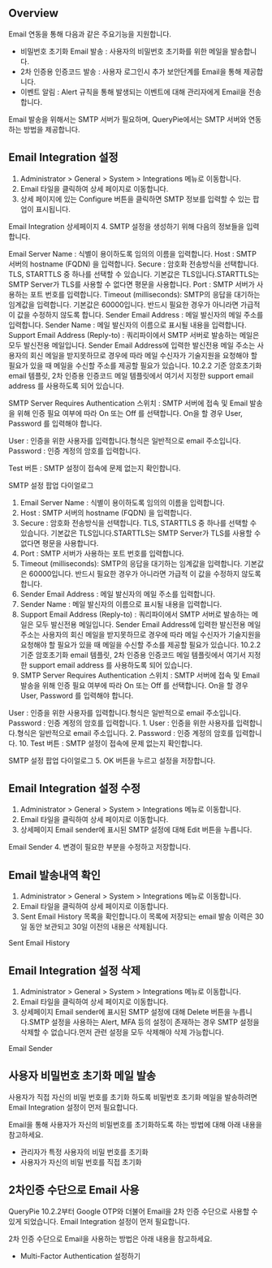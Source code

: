 ## Overview
Email 연동을 통해 다음과 같은 주요기능을 지원합니다.

* 비밀번호 초기화 Email 발송 : 사용자의 비밀번호 초기화를 위한 메일을 발송합니다.
* 2차 인증용 인증코드 발송 : 사용자 로그인시 추가 보안단계를 Email을 통해 제공합니다.
* 이벤트 알림 : Alert 규칙을 통해 발생되는 이벤트에 대해 관리자에게 Email을 전송합니다.

Email 발송을 위해서는 SMTP 서버가 필요하며, QueryPie에서는 SMTP 서버와 연동하는 방법을 제공합니다.

## Email Integration 설정
1. Administrator > General > System > Integrations 메뉴로 이동합니다.
2. Email 타일을 클릭하여 상세 페이지로 이동합니다.
3. 상세 페이지에 있는 Configure 버튼을 클릭하면 SMTP 정보를 입력할 수 있는 팝업이 표시됩니다. 


Email Integration 상세페이지
4. SMTP 설정을 생성하기 위해 다음의 정보들을 입력합니다. 

Email Server Name : 식별이 용이하도록 임의의 이름을 입력합니다. 
Host : SMTP 서버의 hostname (FQDN) 을 입력합니다. 
Secure  : 암호화 전송방식을 선택합니다. TLS, STARTTLS 중 하나를 선택할 수 있습니다. 기본값은 TLS입니다.STARTTLS는
            SMTP Server가 TLS를 사용할 수 없다면 평문을 사용합니다. 
Port : SMTP 서버가 사용하는 포트 번호를 입력합니다.
Timeout (milliseconds): SMTP의 응답을 대기하는 임계값을 입력합니다. 기본값은 60000입니다. 반드시 필요한 경우가 아니라면 가급적 이
            값을 수정하지 않도록 합니다. 
Sender Email Address : 메일 발신자의 메일 주소를 입력합니다. 
Sender Name : 메일 발신자의 이름으로 표시될 내용을 입력합니다.
Support Email Address (Reply-to) : 쿼리파이에서 SMTP 서버로 발송하는 메일은 모두 발신전용 메일입니다. Sender Email
            Address에 입력한 발신전용 메일 주소는 사용자의 회신 메일을 받지못하므로 경우에 따라 메일 수신자가 기술지원을 요청해야 할 필요가 있을 때 메일을 수신할 주소를 제공할 필요가 있습니다.
            10.2.2 기준 암호초기화 email 템플릿, 2차 인증용 인증코드 메일 템플릿에서 여기서 지정한 support email address 를 사용하도록 되어 있습니다. 

SMTP Server Requires Authentication 스위치 : SMTP 서버에 접속 및 Email 발송을 위해 인증 필요 여부에 따라 On 또는
            Off 를 선택합니다. On을 할 경우 User, Password 를 입력해야 합니다. 

User : 인증을 위한 사용자를 입력합니다.형식은 일반적으로 email 주소입니다.
Password : 인증 계정의 암호를 입력합니다.


Test 버튼 : SMTP 설정이 접속에 문제 없는지 확인합니다.


SMTP 설정 팝업 다이얼로그
  1. Email Server Name : 식별이 용이하도록 임의의 이름을 입력합니다.
  2. Host : SMTP 서버의 hostname (FQDN) 을 입력합니다.
  3. Secure  : 암호화 전송방식을 선택합니다. TLS, STARTTLS 중 하나를 선택할 수 있습니다. 기본값은 TLS입니다.STARTTLS는
            SMTP Server가 TLS를 사용할 수 없다면 평문을 사용합니다.
  4. Port : SMTP 서버가 사용하는 포트 번호를 입력합니다.
  5. Timeout (milliseconds): SMTP의 응답을 대기하는 임계값을 입력합니다. 기본값은 60000입니다. 반드시 필요한 경우가 아니라면 가급적 이
            값을 수정하지 않도록 합니다.
  6. Sender Email Address : 메일 발신자의 메일 주소를 입력합니다.
  7. Sender Name : 메일 발신자의 이름으로 표시될 내용을 입력합니다.
  8. Support Email Address (Reply-to) : 쿼리파이에서 SMTP 서버로 발송하는 메일은 모두 발신전용 메일입니다. Sender Email
            Address에 입력한 발신전용 메일 주소는 사용자의 회신 메일을 받지못하므로 경우에 따라 메일 수신자가 기술지원을 요청해야 할 필요가 있을 때 메일을 수신할 주소를 제공할 필요가 있습니다.
            10.2.2 기준 암호초기화 email 템플릿, 2차 인증용 인증코드 메일 템플릿에서 여기서 지정한 support email address 를 사용하도록 되어 있습니다.
  9. SMTP Server Requires Authentication 스위치 : SMTP 서버에 접속 및 Email 발송을 위해 인증 필요 여부에 따라 On 또는
            Off 를 선택합니다. On을 할 경우 User, Password 를 입력해야 합니다. 

User : 인증을 위한 사용자를 입력합니다.형식은 일반적으로 email 주소입니다.
Password : 인증 계정의 암호를 입력합니다.
    1. User : 인증을 위한 사용자를 입력합니다.형식은 일반적으로 email 주소입니다.
    2. Password : 인증 계정의 암호를 입력합니다.
  10. Test 버튼 : SMTP 설정이 접속에 문제 없는지 확인합니다.


SMTP 설정 팝업 다이얼로그
5. OK 버튼을 누르고 설정을 저장합니다.

## Email Integration 설정 수정
1. Administrator > General > System > Integrations 메뉴로 이동합니다.
2. Email 타일을 클릭하여 상세 페이지로 이동합니다.
3. 상세페이지 Email sender에 표시된 SMTP 설정에 대해 Edit 버튼을 누릅니다.


Email Sender
4. 변경이 필요한 부분을 수정하고 저장합니다.

## Email 발송내역 확인
1. Administrator > General > System > Integrations 메뉴로 이동합니다.
2. Email 타일을 클릭하여 상세 페이지로 이동합니다.
3. Sent Email History 목록을 확인합니다.이 목록에 저장되는 email 발송 이력은 30일 동안 보관되고 30일 이전의 내용은 삭제됩니다.


Sent Email History

## Email Integration 설정 삭제
1. Administrator > General > System > Integrations 메뉴로 이동합니다.
2. Email 타일을 클릭하여 상세 페이지로 이동합니다.
3. 상세페이지 Email sender에 표시된 SMTP 설정에 대해 Delete 버튼을 누릅니다.SMTP 설정을 사용하는 Alert, MFA 등의 설정이 존재하는 경우 SMTP 설정을 삭제할 수
    없습니다.먼저 관련 설정을 모두 삭제해야 삭제 가능합니다.


Email Sender

## 사용자 비밀번호 초기화 메일 발송
사용자가 직접 자신의 비밀 번호를 초기화 하도록 비밀번호 초기화 메일을 발송하려면 Email Integration 설정이 먼저 필요합니다.

Email을 통해 사용자가 자신의 비밀번호를 초기화하도록 하는 방법에 대해 아래 내용을 참고하세요.

* 관리자가
    특정 사용자의 비밀 번호를 초기화
* 사용자가 자신의 비밀 번호를 직접 초기화

## 2차인증 수단으로 Email 사용
QueryPie 10.2.2부터 Google OTP와 더불어 Email을 2차 인증 수단으로 사용할 수 있게 되었습니다. Email Integration 설정이 먼저
    필요합니다.

2차 인증 수단으로 Email을 사용하는 방법은 아래 내용을 참고하세요.

* Multi-Factor Authentication 설정하기
